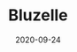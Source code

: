 ---
title: Bluzelle
category: Partners
status: publish
date: 2020-09-24
slug: Bluzelle is a cryptographically secure database service for web 3.0 || Data Storage partner (USA)
website: https://blog.bluzelle.com/bluzelle-iotex-solving-data-challenges-in-iot-7bac12fae54c
twitter:
logo: /img/Bluzelle.png
featured_img: https://wp.gcap1.iotex.io/wp-content/uploads/2020/10/bluzelle.jpg
telegram:
---